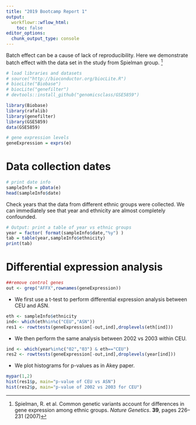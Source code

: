 ```yaml
---
title: "2019 Bootcamp Report 1"
output:
  workflowr::wflow_html:
    toc: false
editor_options:
  chunk_output_type: console
---
```

Batch effect can be a cause of lack of reproducibility. Here we demonstrate batch effect with the data set in the study from Spielman group. [^1]

[^1]:Spielman, R. et al. Common genetic variants account for differences in gene expression among ethnic groups. *Nature Genetics*. **39**, pages 226–231 (2007)

```r

# load libraries and datasets
# source("http://bioconductor.org/biocLite.R")
# biocLite("Biobase")
# biocLite("genefilter")
# devtools::install_github("genomicsclass/GSE5859")

library(Biobase)
library(rafalib)
library(genefilter)
library(GSE5859)
data(GSE5859)
```
```r
# gene expression levels  
geneExpression = exprs(e)
```

# Data collection dates
```r
# print date info
sampleInfo = pData(e)
head(sampleInfo$date)
```

Check years that the data from different ethnic groups were collected. We can immediately see that year and ethnicity are almost completely confounded.
```r
# Output: print a table of year vs ethnic groups
year = factor( format(sampleInfo$date,"%y") )
tab = table(year,sampleInfo$ethnicity)
print(tab)
```
# Differential expression analysis
```r
##remove control genes
out <- grep("AFFX",rownames(geneExpression))

```
- We first use a t-test to perform differential expression analysis between CEU and ASN.

```r
eth <- sampleInfo$ethnicity
ind<- which(eth%in%c("CEU","ASN"))
res1 <- rowttests(geneExpression[-out,ind],droplevels(eth[ind]))

```
- We then perform the same analysis between 2002 vs 2003 within CEU.

```r
ind <- which(year%in%c("02","03") & eth=="CEU")
res2 <- rowttests(geneExpression[-out,ind],droplevels(year[ind]))

```
- We plot histograms for p-values as in Akey paper. 
```r
mypar(1,2)
hist(res1$p, main="p-value of CEU vs ASN")
hist(res2$p, main="p-value of 2002 vs 2003 for CEU")
```

